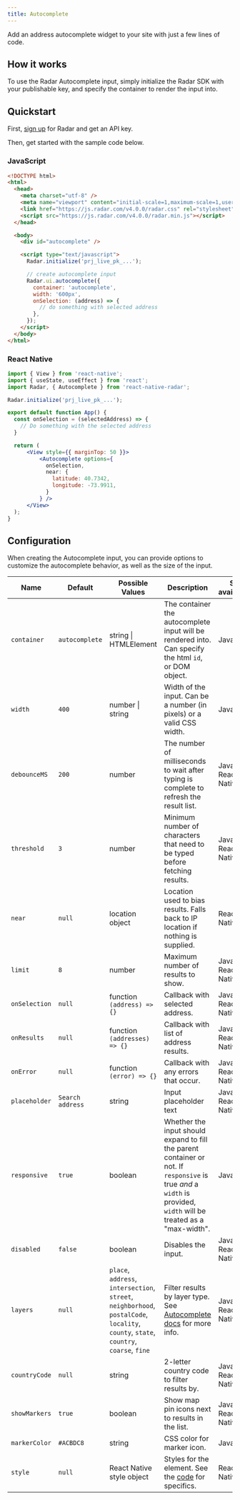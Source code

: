 ```yaml
---
title: Autocomplete
---
```


Add an address autocomplete widget to your site with just a few lines of code.

<AutocompleteInput />

## How it works

To use the Radar Autocomplete input, simply initialize the Radar SDK with your publishable key, and specify the container to render the input into.

## Quickstart

First, [sign up](https://radar.com/signup) for Radar and get an API key.

Then, get started with the sample code below.

### JavaScript

```html
<!DOCTYPE html>
<html>
  <head>
    <meta charset="utf-8" />
    <meta name="viewport" content="initial-scale=1,maximum-scale=1,user-scalable=no" />
    <link href="https://js.radar.com/v4.0.0/radar.css" rel="stylesheet">
    <script src="https://js.radar.com/v4.0.0/radar.min.js"></script>
  </head>

  <body>
    <div id="autocomplete" />

    <script type="text/javascript">
      Radar.initialize('prj_live_pk_...');

      // create autocomplete input
      Radar.ui.autocomplete({
        container: 'autocomplete',
        width: '600px',
        onSelection: (address) => {
          // do something with selected address
        },
      });
    </script>
  </body>
</html>
```

### React Native

```jsx
import { View } from 'react-native';
import { useState, useEffect } from 'react';
import Radar, { Autocomplete } from 'react-native-radar';

Radar.initialize('prj_live_pk_...');

export default function App() {
  const onSelection = (selectedAddress) => {
    // Do something with the selected address
  }

  return (
      <View style={{ marginTop: 50 }}>
          <Autocomplete options={
            onSelection,
            near: {
              latitude: 40.7342,
              longitude: -73.9911,
            }
          } />
      </View>
  );
}
```

## Configuration

When creating the Autocomplete input, you can provide options to customize the autocomplete behavior, as well as the size of the input.

<div class="api-params-table">

| Name  | Default | Possible Values | Description           | SDK availability |
|-------|---------|-----------------|-----------------------|------------------|
|`container` |`autocomplete` |string \| HTMLElement |The container the autocomplete input will be rendered into. Can specify the html `id`, or DOM object.|JavaScript|
|`width` |`400` |number \| string |Width of the input. Can be a number (in pixels) or a valid CSS width.|JavaScript|
|`debounceMS` |`200` |number |The number of milliseconds to wait after typing is complete to refresh the result list.|JavaScript, React Native|
|`threshold` |`3` |number |Minimum number of characters that need to be typed before fetching results.|JavaScript, React Native|
|`near`|`null`|location object|Location used to bias results. Falls back to IP location if nothing is supplied.|React Native|
|`limit` |`8` |number |Maximum number of results to show.|JavaScript, React Native|
|`onSelection` |`null` |function `(address) => {}`|Callback with selected address.|JavaScript, React Native|
|`onResults` |`null` |function `(addresses) => {}`|Callback with list of address results.|JavaScript, React Native|
|`onError` |`null` |function `(error) => {}`|Callback with any errors that occur.|JavaScript, React Native|
|`placeholder` |`Search address` |string |Input placeholder text|JavaScript, React Native|
|`responsive` |`true` |boolean |Whether the input should expand to fill the parent container or not. If `responsive` is true _and_ a `width` is provided, `width` will be treated as a "max-width".|JavaScript|
|`disabled` |`false` |boolean |Disables the input.|JavaScript, React Native|
|`layers` |`null` |`place`, `address`, `intersection`, `street`, `neighborhood`, `postalCode`, `locality`, `county`, `state`, `country`, `coarse`, `fine` |Filter results by layer type. See [Autocomplete docs](/documentation/api#query-parameters-3) for more info.|JavaScript, React Native|
|`countryCode` |`null` |string|2-letter country code to filter results by.|JavaScript, React Native|
|`showMarkers` |`true` |boolean |Show map pin icons next to results in the list.|JavaScript, React Native|
|`markerColor` |`#ACBDC8` |string |CSS color for marker icon.|JavaScript|
|`style`|`null`|React Native style object|Styles for the element. See the [code](https://github.com/radarlabs/react-native-radar/blob/be23434ba731dda7015e25b7fc3a6364ff1b311d/js/ui/autocomplete.jsx#L153) for specifics.|React Native|
</div>
